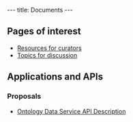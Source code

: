 ---
title: Documents
---

==Pages of interest==
* [[Resources for curators]]
* [[Topics for discussion]]

==Applications and APIs==

===Proposals===
* [[Ontology_Data_Service_API|Ontology Data Service API Description]]
